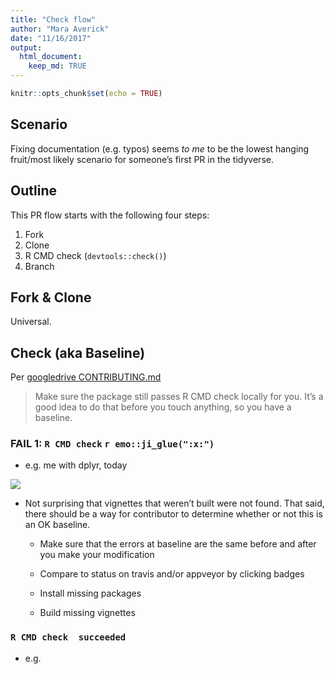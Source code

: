 ```yaml
---
title: "Check flow"
author: "Mara Averick"
date: "11/16/2017"
output: 
  html_document:
    keep_md: TRUE
---
```


```r
knitr::opts_chunk$set(echo = TRUE)
```

## Scenario

Fixing documentation (e.g. typos) seems _to me_ to be the lowest hanging 
fruit/most likely scenario for someone's first PR in the tidyverse.

## Outline

This PR flow starts with the following four steps:

 1.  Fork
 2.  Clone
 3.  R CMD check (`devtools::check()`)
 4.  Branch
 
## Fork & Clone

Universal.

## Check (aka Baseline)

Per [googledrive CONTRIBUTING.md](https://github.com/tidyverse/googledrive/blob/master/CONTRIBUTING.md)

> Make sure the package still passes R CMD check locally for you. 
> It's a good idea to do that before you touch anything, so you have a baseline.

### FAIL 1: `R CMD check` `r emo::ji_glue(":x:")`

 * e.g. me with dplyr, today
 
 ![](`r here::here("img", "dplyr_cmd_check.png")`)
 
 * Not surprising that vignettes that weren't built were not found. That said, 
   there should be a way for contributor to determine whether or not this is an
   OK baseline.
   
     + Make sure that the errors at baseline are the same before and after you 
       make your modification
    
     + Compare to status on travis and/or appveyor by clicking badges
    
     + Install missing packages
     
     + Build missing vignettes

### `R CMD check  succeeded`

  * e.g. 
